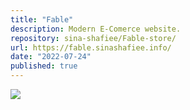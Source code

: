 ```yaml
---
title: "Fable"
description: Modern E-Comerce website.
repository: sina-shafiee/Fable-store/
url: https://fable.sinashafiee.info/
date: "2022-07-24"
published: true
---
```


[![](https://res.cloudinary.com/dijymotik/image/upload/v1754827509/landing_oz1seu.webp)](https://fable.sinashafiee.info/)
